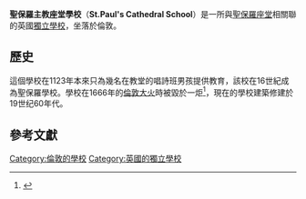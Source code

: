 {{expand|time=2016-05-25T07:58:52+00:00}}

'''聖保羅主教座堂學校'''（'''St.Paul's Cathedral School'''）是一所與[[聖保羅座堂|聖保羅座堂]]相關聯的英國[[獨立學校|獨立學校]]，坐落於倫敦。

== 歷史 ==
這個學校在1123年本來只為幾名在教堂的唱詩班男孩提供教育，該校在16世紀成為聖保羅學校。學校在1666年的[[倫敦大火|倫敦大火]]時被毀於一炬<ref>{{cite web|url=http://www.luminarium.org/encyclopedia/greatfire.htm |title=The Great Fire of London, 1666 |accessdate=2008-04-27 |last=Jokinen |first=Anniina |date=2001-10-26 |publisher=Luminarium }}</ref>，現在的學校建築修建於19世纪60年代。

== 參考文獻 ==

[[Category:倫敦的學校|Category:倫敦的學校]]
[[Category:英國的獨立學校|Category:英國的獨立學校]]